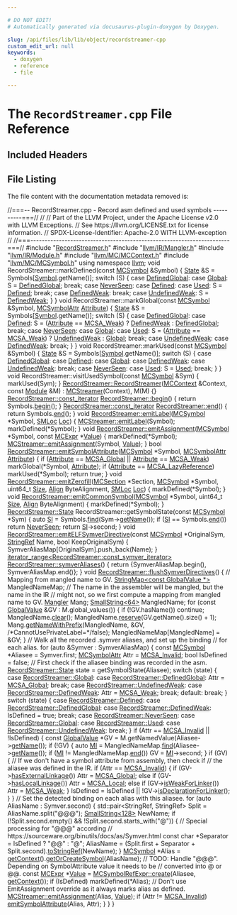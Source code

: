 ```yaml
---

# DO NOT EDIT!
# Automatically generated via docusaurus-plugin-doxygen by Doxygen.

slug: /api/files/lib/lib/object/recordstreamer-cpp
custom_edit_url: null
keywords:
  - doxygen
  - reference
  - file

---
```





# The `RecordStreamer.cpp` File Reference

<DoxygenPage pluginConfig={pluginConfig}>



## Included Headers

<IncludesList>
<IncludesListItem
  filePath="RecordStreamer.h"
  permalink="/docs/api/files/lib/lib/object/recordstreamer-h"
  isLocal="true" />
<IncludesListItem
  filePath="llvm/IR/Mangler.h"
  permalink="/docs/api/files/include/include/llvm/include/llvm/ir/mangler-h"
  isLocal="true" />
<IncludesListItem
  filePath="llvm/IR/Module.h"
  permalink="/docs/api/files/include/include/llvm/include/llvm/ir/module-h"
  isLocal="true" />
<IncludesListItem
  filePath="llvm/MC/MCContext.h"
  permalink="/docs/api/files/include/include/llvm/include/llvm/mc/mccontext-h"
  isLocal="true" />
<IncludesListItem
  filePath="llvm/MC/MCSymbol.h"
  permalink="/docs/api/files/include/include/llvm/include/llvm/mc/mcsymbol-h"
  isLocal="true" />
</IncludesList>


## File Listing

The file content with the documentation metadata removed is:

<ProgramListing>

<Link id="l00001" /><CodeLine lineNumber="1"><Highlight kind="comment">//===-- RecordStreamer.cpp - Record asm defined and used symbols ----------===//</Highlight><Highlight kind="normal"></Highlight></CodeLine>
<Link id="l00002" /><CodeLine lineNumber="2"><Highlight kind="normal"></Highlight><Highlight kind="comment">//</Highlight><Highlight kind="normal"></Highlight></CodeLine>
<Link id="l00003" /><CodeLine lineNumber="3"><Highlight kind="normal"></Highlight><Highlight kind="comment">// Part of the LLVM Project, under the Apache License v2.0 with LLVM Exceptions.</Highlight><Highlight kind="normal"></Highlight></CodeLine>
<Link id="l00004" /><CodeLine lineNumber="4"><Highlight kind="normal"></Highlight><Highlight kind="comment">// See https://llvm.org/LICENSE.txt for license information.</Highlight><Highlight kind="normal"></Highlight></CodeLine>
<Link id="l00005" /><CodeLine lineNumber="5"><Highlight kind="normal"></Highlight><Highlight kind="comment">// SPDX-License-Identifier: Apache-2.0 WITH LLVM-exception</Highlight><Highlight kind="normal"></Highlight></CodeLine>
<Link id="l00006" /><CodeLine lineNumber="6"><Highlight kind="normal"></Highlight><Highlight kind="comment">//</Highlight><Highlight kind="normal"></Highlight></CodeLine>
<Link id="l00007" /><CodeLine lineNumber="7"><Highlight kind="normal"></Highlight><Highlight kind="comment">//===----------------------------------------------------------------------===//</Highlight><Highlight kind="normal"></Highlight></CodeLine>
<Link id="l00008" /><CodeLine lineNumber="8"><Highlight kind="normal"></Highlight></CodeLine>
<Link id="l00009" /><CodeLine lineNumber="9"><Highlight kind="normal"></Highlight><Highlight kind="preprocessor">#include &quot;<a href="/docs/api/files/lib/lib/object/recordstreamer-h">RecordStreamer.h</a>&quot;</Highlight><Highlight kind="normal"></Highlight></CodeLine>
<Link id="l00010" /><CodeLine lineNumber="10"><Highlight kind="normal"></Highlight><Highlight kind="preprocessor">#include &quot;<a href="/docs/api/files/include/include/llvm/include/llvm/ir/mangler-h">llvm/IR/Mangler.h</a>&quot;</Highlight><Highlight kind="normal"></Highlight></CodeLine>
<Link id="l00011" /><CodeLine lineNumber="11"><Highlight kind="normal"></Highlight><Highlight kind="preprocessor">#include &quot;<a href="/docs/api/files/include/include/llvm/include/llvm/ir/module-h">llvm/IR/Module.h</a>&quot;</Highlight><Highlight kind="normal"></Highlight></CodeLine>
<Link id="l00012" /><CodeLine lineNumber="12"><Highlight kind="normal"></Highlight><Highlight kind="preprocessor">#include &quot;<a href="/docs/api/files/include/include/llvm/include/llvm/mc/mccontext-h">llvm/MC/MCContext.h</a>&quot;</Highlight><Highlight kind="normal"></Highlight></CodeLine>
<Link id="l00013" /><CodeLine lineNumber="13"><Highlight kind="normal"></Highlight><Highlight kind="preprocessor">#include &quot;<a href="/docs/api/files/include/include/llvm/include/llvm/mc/mcsymbol-h">llvm/MC/MCSymbol.h</a>&quot;</Highlight><Highlight kind="normal"></Highlight></CodeLine>
<Link id="l00014" /><CodeLine lineNumber="14"><Highlight kind="normal"></Highlight></CodeLine>
<Link id="l00015" /><CodeLine lineNumber="15"><Highlight kind="normal"></Highlight><Highlight kind="keyword">using namespace </Highlight><Highlight kind="normal"><a href="/docs/api/namespaces/llvm">llvm</a>;</Highlight></CodeLine>
<Link id="l00016" /><CodeLine lineNumber="16"><Highlight kind="normal"></Highlight></CodeLine>
<Link id="l00017" /><CodeLine lineNumber="17"><Highlight kind="normal"></Highlight><Highlight kind="keywordtype">void</Highlight><Highlight kind="normal"> RecordStreamer::markDefined(</Highlight><Highlight kind="keyword">const</Highlight><Highlight kind="normal"> <a href="/docs/api/classes/llvm/mcsymbol">MCSymbol</a> &amp;Symbol) &#123;</Highlight></CodeLine>
<Link id="l00018" /><CodeLine lineNumber="18"><Highlight kind="normal">  <a href="/docs/api/classes/llvm/recordstreamer/#a30345c5991aa113e45ca828442920d79">State</a> &amp;S = Symbols&#91;<a href="/docs/api/namespaces/llvm/armbuildattrs/#aea10ca6bf098a425d51ac7fe65d30ed6aa10cda45fcbf7c8c9804e4e4d2e1bcdf">Symbol</a>.getName()&#93;;</Highlight></CodeLine>
<Link id="l00019" /><CodeLine lineNumber="19"><Highlight kind="normal">  </Highlight><Highlight kind="keywordflow">switch</Highlight><Highlight kind="normal"> (S) &#123;</Highlight></CodeLine>
<Link id="l00020" /><CodeLine lineNumber="20"><Highlight kind="normal">  </Highlight><Highlight kind="keywordflow">case</Highlight><Highlight kind="normal"> <a href="/docs/api/classes/llvm/recordstreamer/#a30345c5991aa113e45ca828442920d79a8f29852e43dc39446fcdaaadb63a360f">DefinedGlobal</a>:</Highlight></CodeLine>
<Link id="l00021" /><CodeLine lineNumber="21"><Highlight kind="normal">  </Highlight><Highlight kind="keywordflow">case</Highlight><Highlight kind="normal"> <a href="/docs/api/classes/llvm/recordstreamer/#a30345c5991aa113e45ca828442920d79a74d0c5a35544d5d655b9e8c1428e332c">Global</a>:</Highlight></CodeLine>
<Link id="l00022" /><CodeLine lineNumber="22"><Highlight kind="normal">    S = <a href="/docs/api/classes/llvm/recordstreamer/#a30345c5991aa113e45ca828442920d79a8f29852e43dc39446fcdaaadb63a360f">DefinedGlobal</a>;</Highlight></CodeLine>
<Link id="l00023" /><CodeLine lineNumber="23"><Highlight kind="normal">    </Highlight><Highlight kind="keywordflow">break</Highlight><Highlight kind="normal">;</Highlight></CodeLine>
<Link id="l00024" /><CodeLine lineNumber="24"><Highlight kind="normal">  </Highlight><Highlight kind="keywordflow">case</Highlight><Highlight kind="normal"> <a href="/docs/api/classes/llvm/recordstreamer/#a30345c5991aa113e45ca828442920d79ac5f137d9e66ccfef984def002584e42b">NeverSeen</a>:</Highlight></CodeLine>
<Link id="l00025" /><CodeLine lineNumber="25"><Highlight kind="normal">  </Highlight><Highlight kind="keywordflow">case</Highlight><Highlight kind="normal"> <a href="/docs/api/classes/llvm/recordstreamer/#a30345c5991aa113e45ca828442920d79ae7df0ff533351ab7bad9352151008333">Defined</a>:</Highlight></CodeLine>
<Link id="l00026" /><CodeLine lineNumber="26"><Highlight kind="normal">  </Highlight><Highlight kind="keywordflow">case</Highlight><Highlight kind="normal"> <a href="/docs/api/classes/llvm/recordstreamer/#a30345c5991aa113e45ca828442920d79a6a6ff7ed42d4c487edcfaaac5b29632c">Used</a>:</Highlight></CodeLine>
<Link id="l00027" /><CodeLine lineNumber="27"><Highlight kind="normal">    S = <a href="/docs/api/classes/llvm/recordstreamer/#a30345c5991aa113e45ca828442920d79ae7df0ff533351ab7bad9352151008333">Defined</a>;</Highlight></CodeLine>
<Link id="l00028" /><CodeLine lineNumber="28"><Highlight kind="normal">    </Highlight><Highlight kind="keywordflow">break</Highlight><Highlight kind="normal">;</Highlight></CodeLine>
<Link id="l00029" /><CodeLine lineNumber="29"><Highlight kind="normal">  </Highlight><Highlight kind="keywordflow">case</Highlight><Highlight kind="normal"> <a href="/docs/api/classes/llvm/recordstreamer/#a30345c5991aa113e45ca828442920d79a65304bb6c2bf1507b761c39b494b8b64">DefinedWeak</a>:</Highlight></CodeLine>
<Link id="l00030" /><CodeLine lineNumber="30"><Highlight kind="normal">    </Highlight><Highlight kind="keywordflow">break</Highlight><Highlight kind="normal">;</Highlight></CodeLine>
<Link id="l00031" /><CodeLine lineNumber="31"><Highlight kind="normal">  </Highlight><Highlight kind="keywordflow">case</Highlight><Highlight kind="normal"> <a href="/docs/api/classes/llvm/recordstreamer/#a30345c5991aa113e45ca828442920d79a7bade7b61e6d1bf22b1355cdb603d78a">UndefinedWeak</a>:</Highlight></CodeLine>
<Link id="l00032" /><CodeLine lineNumber="32"><Highlight kind="normal">    S = <a href="/docs/api/classes/llvm/recordstreamer/#a30345c5991aa113e45ca828442920d79a65304bb6c2bf1507b761c39b494b8b64">DefinedWeak</a>;</Highlight></CodeLine>
<Link id="l00033" /><CodeLine lineNumber="33"><Highlight kind="normal">  &#125;</Highlight></CodeLine>
<Link id="l00034" /><CodeLine lineNumber="34"><Highlight kind="normal">&#125;</Highlight></CodeLine>
<Link id="l00035" /><CodeLine lineNumber="35"><Highlight kind="normal"></Highlight></CodeLine>
<Link id="l00036" /><CodeLine lineNumber="36"><Highlight kind="normal"></Highlight><Highlight kind="keywordtype">void</Highlight><Highlight kind="normal"> RecordStreamer::markGlobal(</Highlight><Highlight kind="keyword">const</Highlight><Highlight kind="normal"> <a href="/docs/api/classes/llvm/mcsymbol">MCSymbol</a> &amp;Symbol,</Highlight></CodeLine>
<Link id="l00037" /><CodeLine lineNumber="37"><Highlight kind="normal">                                <a href="/docs/api/namespaces/llvm/#af74c787f7a33e251485729416d260243">MCSymbolAttr</a> <a href="/docs/api/classes/llvm/attribute">Attribute</a>) &#123;</Highlight></CodeLine>
<Link id="l00038" /><CodeLine lineNumber="38"><Highlight kind="normal">  <a href="/docs/api/classes/llvm/recordstreamer/#a30345c5991aa113e45ca828442920d79">State</a> &amp;S = Symbols&#91;<a href="/docs/api/namespaces/llvm/armbuildattrs/#aea10ca6bf098a425d51ac7fe65d30ed6aa10cda45fcbf7c8c9804e4e4d2e1bcdf">Symbol</a>.getName()&#93;;</Highlight></CodeLine>
<Link id="l00039" /><CodeLine lineNumber="39"><Highlight kind="normal">  </Highlight><Highlight kind="keywordflow">switch</Highlight><Highlight kind="normal"> (S) &#123;</Highlight></CodeLine>
<Link id="l00040" /><CodeLine lineNumber="40"><Highlight kind="normal">  </Highlight><Highlight kind="keywordflow">case</Highlight><Highlight kind="normal"> <a href="/docs/api/classes/llvm/recordstreamer/#a30345c5991aa113e45ca828442920d79a8f29852e43dc39446fcdaaadb63a360f">DefinedGlobal</a>:</Highlight></CodeLine>
<Link id="l00041" /><CodeLine lineNumber="41"><Highlight kind="normal">  </Highlight><Highlight kind="keywordflow">case</Highlight><Highlight kind="normal"> <a href="/docs/api/classes/llvm/recordstreamer/#a30345c5991aa113e45ca828442920d79ae7df0ff533351ab7bad9352151008333">Defined</a>:</Highlight></CodeLine>
<Link id="l00042" /><CodeLine lineNumber="42"><Highlight kind="normal">    S = (<a href="/docs/api/namespaces/llvm/#ac226f3d2b9ca090171a8e0a8cb92c343af2bbdf9f72c085adc4d0404e370f0f4c">Attribute</a> == <a href="/docs/api/namespaces/llvm/#af74c787f7a33e251485729416d260243a83df6138e7dba38c0c80380486544ea0">MCSA&#95;Weak</a>) ? <a href="/docs/api/classes/llvm/recordstreamer/#a30345c5991aa113e45ca828442920d79a65304bb6c2bf1507b761c39b494b8b64">DefinedWeak</a> : <a href="/docs/api/classes/llvm/recordstreamer/#a30345c5991aa113e45ca828442920d79a8f29852e43dc39446fcdaaadb63a360f">DefinedGlobal</a>;</Highlight></CodeLine>
<Link id="l00043" /><CodeLine lineNumber="43"><Highlight kind="normal">    </Highlight><Highlight kind="keywordflow">break</Highlight><Highlight kind="normal">;</Highlight></CodeLine>
<Link id="l00044" /><CodeLine lineNumber="44"><Highlight kind="normal"></Highlight></CodeLine>
<Link id="l00045" /><CodeLine lineNumber="45"><Highlight kind="normal">  </Highlight><Highlight kind="keywordflow">case</Highlight><Highlight kind="normal"> <a href="/docs/api/classes/llvm/recordstreamer/#a30345c5991aa113e45ca828442920d79ac5f137d9e66ccfef984def002584e42b">NeverSeen</a>:</Highlight></CodeLine>
<Link id="l00046" /><CodeLine lineNumber="46"><Highlight kind="normal">  </Highlight><Highlight kind="keywordflow">case</Highlight><Highlight kind="normal"> <a href="/docs/api/classes/llvm/recordstreamer/#a30345c5991aa113e45ca828442920d79a74d0c5a35544d5d655b9e8c1428e332c">Global</a>:</Highlight></CodeLine>
<Link id="l00047" /><CodeLine lineNumber="47"><Highlight kind="normal">  </Highlight><Highlight kind="keywordflow">case</Highlight><Highlight kind="normal"> <a href="/docs/api/classes/llvm/recordstreamer/#a30345c5991aa113e45ca828442920d79a6a6ff7ed42d4c487edcfaaac5b29632c">Used</a>:</Highlight></CodeLine>
<Link id="l00048" /><CodeLine lineNumber="48"><Highlight kind="normal">    S = (<a href="/docs/api/namespaces/llvm/#ac226f3d2b9ca090171a8e0a8cb92c343af2bbdf9f72c085adc4d0404e370f0f4c">Attribute</a> == <a href="/docs/api/namespaces/llvm/#af74c787f7a33e251485729416d260243a83df6138e7dba38c0c80380486544ea0">MCSA&#95;Weak</a>) ? <a href="/docs/api/classes/llvm/recordstreamer/#a30345c5991aa113e45ca828442920d79a7bade7b61e6d1bf22b1355cdb603d78a">UndefinedWeak</a> : <a href="/docs/api/classes/llvm/recordstreamer/#a30345c5991aa113e45ca828442920d79a74d0c5a35544d5d655b9e8c1428e332c">Global</a>;</Highlight></CodeLine>
<Link id="l00049" /><CodeLine lineNumber="49"><Highlight kind="normal">    </Highlight><Highlight kind="keywordflow">break</Highlight><Highlight kind="normal">;</Highlight></CodeLine>
<Link id="l00050" /><CodeLine lineNumber="50"><Highlight kind="normal">  </Highlight><Highlight kind="keywordflow">case</Highlight><Highlight kind="normal"> <a href="/docs/api/classes/llvm/recordstreamer/#a30345c5991aa113e45ca828442920d79a7bade7b61e6d1bf22b1355cdb603d78a">UndefinedWeak</a>:</Highlight></CodeLine>
<Link id="l00051" /><CodeLine lineNumber="51"><Highlight kind="normal">  </Highlight><Highlight kind="keywordflow">case</Highlight><Highlight kind="normal"> <a href="/docs/api/classes/llvm/recordstreamer/#a30345c5991aa113e45ca828442920d79a65304bb6c2bf1507b761c39b494b8b64">DefinedWeak</a>:</Highlight></CodeLine>
<Link id="l00052" /><CodeLine lineNumber="52"><Highlight kind="normal">    </Highlight><Highlight kind="keywordflow">break</Highlight><Highlight kind="normal">;</Highlight></CodeLine>
<Link id="l00053" /><CodeLine lineNumber="53"><Highlight kind="normal">  &#125;</Highlight></CodeLine>
<Link id="l00054" /><CodeLine lineNumber="54"><Highlight kind="normal">&#125;</Highlight></CodeLine>
<Link id="l00055" /><CodeLine lineNumber="55"><Highlight kind="normal"></Highlight></CodeLine>
<Link id="l00056" /><CodeLine lineNumber="56"><Highlight kind="normal"></Highlight><Highlight kind="keywordtype">void</Highlight><Highlight kind="normal"> RecordStreamer::markUsed(</Highlight><Highlight kind="keyword">const</Highlight><Highlight kind="normal"> <a href="/docs/api/classes/llvm/mcsymbol">MCSymbol</a> &amp;Symbol) &#123;</Highlight></CodeLine>
<Link id="l00057" /><CodeLine lineNumber="57"><Highlight kind="normal">  <a href="/docs/api/classes/llvm/recordstreamer/#a30345c5991aa113e45ca828442920d79">State</a> &amp;S = Symbols&#91;<a href="/docs/api/namespaces/llvm/armbuildattrs/#aea10ca6bf098a425d51ac7fe65d30ed6aa10cda45fcbf7c8c9804e4e4d2e1bcdf">Symbol</a>.getName()&#93;;</Highlight></CodeLine>
<Link id="l00058" /><CodeLine lineNumber="58"><Highlight kind="normal">  </Highlight><Highlight kind="keywordflow">switch</Highlight><Highlight kind="normal"> (S) &#123;</Highlight></CodeLine>
<Link id="l00059" /><CodeLine lineNumber="59"><Highlight kind="normal">  </Highlight><Highlight kind="keywordflow">case</Highlight><Highlight kind="normal"> <a href="/docs/api/classes/llvm/recordstreamer/#a30345c5991aa113e45ca828442920d79a8f29852e43dc39446fcdaaadb63a360f">DefinedGlobal</a>:</Highlight></CodeLine>
<Link id="l00060" /><CodeLine lineNumber="60"><Highlight kind="normal">  </Highlight><Highlight kind="keywordflow">case</Highlight><Highlight kind="normal"> <a href="/docs/api/classes/llvm/recordstreamer/#a30345c5991aa113e45ca828442920d79ae7df0ff533351ab7bad9352151008333">Defined</a>:</Highlight></CodeLine>
<Link id="l00061" /><CodeLine lineNumber="61"><Highlight kind="normal">  </Highlight><Highlight kind="keywordflow">case</Highlight><Highlight kind="normal"> <a href="/docs/api/classes/llvm/recordstreamer/#a30345c5991aa113e45ca828442920d79a74d0c5a35544d5d655b9e8c1428e332c">Global</a>:</Highlight></CodeLine>
<Link id="l00062" /><CodeLine lineNumber="62"><Highlight kind="normal">  </Highlight><Highlight kind="keywordflow">case</Highlight><Highlight kind="normal"> <a href="/docs/api/classes/llvm/recordstreamer/#a30345c5991aa113e45ca828442920d79a65304bb6c2bf1507b761c39b494b8b64">DefinedWeak</a>:</Highlight></CodeLine>
<Link id="l00063" /><CodeLine lineNumber="63"><Highlight kind="normal">  </Highlight><Highlight kind="keywordflow">case</Highlight><Highlight kind="normal"> <a href="/docs/api/classes/llvm/recordstreamer/#a30345c5991aa113e45ca828442920d79a7bade7b61e6d1bf22b1355cdb603d78a">UndefinedWeak</a>:</Highlight></CodeLine>
<Link id="l00064" /><CodeLine lineNumber="64"><Highlight kind="normal">    </Highlight><Highlight kind="keywordflow">break</Highlight><Highlight kind="normal">;</Highlight></CodeLine>
<Link id="l00065" /><CodeLine lineNumber="65"><Highlight kind="normal"></Highlight></CodeLine>
<Link id="l00066" /><CodeLine lineNumber="66"><Highlight kind="normal">  </Highlight><Highlight kind="keywordflow">case</Highlight><Highlight kind="normal"> <a href="/docs/api/classes/llvm/recordstreamer/#a30345c5991aa113e45ca828442920d79ac5f137d9e66ccfef984def002584e42b">NeverSeen</a>:</Highlight></CodeLine>
<Link id="l00067" /><CodeLine lineNumber="67"><Highlight kind="normal">  </Highlight><Highlight kind="keywordflow">case</Highlight><Highlight kind="normal"> <a href="/docs/api/classes/llvm/recordstreamer/#a30345c5991aa113e45ca828442920d79a6a6ff7ed42d4c487edcfaaac5b29632c">Used</a>:</Highlight></CodeLine>
<Link id="l00068" /><CodeLine lineNumber="68"><Highlight kind="normal">    S = <a href="/docs/api/classes/llvm/recordstreamer/#a30345c5991aa113e45ca828442920d79a6a6ff7ed42d4c487edcfaaac5b29632c">Used</a>;</Highlight></CodeLine>
<Link id="l00069" /><CodeLine lineNumber="69"><Highlight kind="normal">    </Highlight><Highlight kind="keywordflow">break</Highlight><Highlight kind="normal">;</Highlight></CodeLine>
<Link id="l00070" /><CodeLine lineNumber="70"><Highlight kind="normal">  &#125;</Highlight></CodeLine>
<Link id="l00071" /><CodeLine lineNumber="71"><Highlight kind="normal">&#125;</Highlight></CodeLine>
<Link id="l00072" /><CodeLine lineNumber="72"><Highlight kind="normal"></Highlight></CodeLine>
<Link id="l00073" /><CodeLine lineNumber="73"><Highlight kind="normal"></Highlight><Highlight kind="keywordtype">void</Highlight><Highlight kind="normal"> RecordStreamer::visitUsedSymbol(</Highlight><Highlight kind="keyword">const</Highlight><Highlight kind="normal"> <a href="/docs/api/classes/llvm/mcsymbol">MCSymbol</a> &amp;Sym) &#123; markUsed(Sym); &#125;</Highlight></CodeLine>
<Link id="l00074" /><CodeLine lineNumber="74"><Highlight kind="normal"></Highlight></CodeLine>
<Link id="l00075" /><CodeLine lineNumber="75" lineLink="/docs/api/classes/llvm/recordstreamer/#aa55a7fd09c9524646b504c4623f98bc7"><Highlight kind="normal"><a href="/docs/api/classes/llvm/recordstreamer/#aa55a7fd09c9524646b504c4623f98bc7">RecordStreamer::RecordStreamer</a>(<a href="/docs/api/classes/llvm/mccontext">MCContext</a> &amp;Context, </Highlight><Highlight kind="keyword">const</Highlight><Highlight kind="normal"> <a href="/docs/api/classes/llvm/module">Module</a> &amp;M)</Highlight></CodeLine>
<Link id="l00076" /><CodeLine lineNumber="76"><Highlight kind="normal">    : <a href="/docs/api/classes/llvm/mcstreamer/#a91d427d805fbdbcddd4d6381bee35ba6">MCStreamer</a>(Context), M(M) &#123;&#125;</Highlight></CodeLine>
<Link id="l00077" /><CodeLine lineNumber="77"><Highlight kind="normal"></Highlight></CodeLine>
<Link id="l00078" /><CodeLine lineNumber="78" lineLink="/docs/api/classes/llvm/recordstreamer/#afd03c4734cd0e7de64e4b808b6391f7e"><Highlight kind="normal"><a href="/docs/api/classes/llvm/recordstreamer/#a7d2537823cbfc9d81dd786c493fcbcc0">RecordStreamer::const&#95;iterator</a> <a href="/docs/api/classes/llvm/recordstreamer/#afd03c4734cd0e7de64e4b808b6391f7e">RecordStreamer::begin</a>() &#123;</Highlight></CodeLine>
<Link id="l00079" /><CodeLine lineNumber="79"><Highlight kind="normal">  </Highlight><Highlight kind="keywordflow">return</Highlight><Highlight kind="normal"> Symbols.<a href="/docs/api/classes/llvm/smallvectortemplatecommon/#a8a045d250952c0867382a9840ee18fdf">begin</a>();</Highlight></CodeLine>
<Link id="l00080" /><CodeLine lineNumber="80"><Highlight kind="normal">&#125;</Highlight></CodeLine>
<Link id="l00081" /><CodeLine lineNumber="81"><Highlight kind="normal"></Highlight></CodeLine>
<Link id="l00082" /><CodeLine lineNumber="82" lineLink="/docs/api/classes/llvm/recordstreamer/#a7fa65a4aa10fe30c34ed69cf5051448c"><Highlight kind="normal"><a href="/docs/api/classes/llvm/recordstreamer/#a7d2537823cbfc9d81dd786c493fcbcc0">RecordStreamer::const&#95;iterator</a> <a href="/docs/api/classes/llvm/recordstreamer/#a7fa65a4aa10fe30c34ed69cf5051448c">RecordStreamer::end</a>() &#123; </Highlight><Highlight kind="keywordflow">return</Highlight><Highlight kind="normal"> Symbols.<a href="/docs/api/classes/llvm/smallvectortemplatecommon/#a075e34e98605d0e7c289763a104869ac">end</a>(); &#125;</Highlight></CodeLine>
<Link id="l00083" /><CodeLine lineNumber="83"><Highlight kind="normal"></Highlight></CodeLine>
<Link id="l00084" /><CodeLine lineNumber="84" lineLink="/docs/api/classes/llvm/recordstreamer/#aa780f89c07fb6ecf894165fba1eddd5f"><Highlight kind="normal"></Highlight><Highlight kind="keywordtype">void</Highlight><Highlight kind="normal"> <a href="/docs/api/classes/llvm/recordstreamer/#aa780f89c07fb6ecf894165fba1eddd5f">RecordStreamer::emitLabel</a>(<a href="/docs/api/classes/llvm/mcsymbol">MCSymbol</a> &#42;Symbol, <a href="/docs/api/classes/llvm/smloc">SMLoc</a> <a href="/docs/api/namespaces/llvm/loc">Loc</a>) &#123;</Highlight></CodeLine>
<Link id="l00085" /><CodeLine lineNumber="85"><Highlight kind="normal">  <a href="/docs/api/classes/llvm/mcstreamer/#a822ae1a4f19b7b00a297a100749f9b8a">MCStreamer::emitLabel</a>(Symbol);</Highlight></CodeLine>
<Link id="l00086" /><CodeLine lineNumber="86"><Highlight kind="normal">  markDefined(&#42;Symbol);</Highlight></CodeLine>
<Link id="l00087" /><CodeLine lineNumber="87"><Highlight kind="normal">&#125;</Highlight></CodeLine>
<Link id="l00088" /><CodeLine lineNumber="88"><Highlight kind="normal"></Highlight></CodeLine>
<Link id="l00089" /><CodeLine lineNumber="89" lineLink="/docs/api/classes/llvm/recordstreamer/#a306a23214c9482f62523348c733c6f1c"><Highlight kind="normal"></Highlight><Highlight kind="keywordtype">void</Highlight><Highlight kind="normal"> <a href="/docs/api/classes/llvm/recordstreamer/#a306a23214c9482f62523348c733c6f1c">RecordStreamer::emitAssignment</a>(<a href="/docs/api/classes/llvm/mcsymbol">MCSymbol</a> &#42;Symbol, </Highlight><Highlight kind="keyword">const</Highlight><Highlight kind="normal"> <a href="/docs/api/classes/llvm/mcexpr">MCExpr</a> &#42;<a href="/docs/api/classes/llvm/value">Value</a>) &#123;</Highlight></CodeLine>
<Link id="l00090" /><CodeLine lineNumber="90"><Highlight kind="normal">  markDefined(&#42;Symbol);</Highlight></CodeLine>
<Link id="l00091" /><CodeLine lineNumber="91"><Highlight kind="normal">  <a href="/docs/api/classes/llvm/mcstreamer/#a04736ef5753e5ecda3c29ce902094e68">MCStreamer::emitAssignment</a>(Symbol, <a href="/docs/api/classes/llvm/value">Value</a>);</Highlight></CodeLine>
<Link id="l00092" /><CodeLine lineNumber="92"><Highlight kind="normal">&#125;</Highlight></CodeLine>
<Link id="l00093" /><CodeLine lineNumber="93"><Highlight kind="normal"></Highlight></CodeLine>
<Link id="l00094" /><CodeLine lineNumber="94" lineLink="/docs/api/classes/llvm/recordstreamer/#a21af0361382d6dfb4321ab8f500e7645"><Highlight kind="normal"></Highlight><Highlight kind="keywordtype">bool</Highlight><Highlight kind="normal"> <a href="/docs/api/classes/llvm/recordstreamer/#a21af0361382d6dfb4321ab8f500e7645">RecordStreamer::emitSymbolAttribute</a>(<a href="/docs/api/classes/llvm/mcsymbol">MCSymbol</a> &#42;Symbol,</Highlight></CodeLine>
<Link id="l00095" /><CodeLine lineNumber="95"><Highlight kind="normal">                                         <a href="/docs/api/namespaces/llvm/#af74c787f7a33e251485729416d260243">MCSymbolAttr</a> <a href="/docs/api/classes/llvm/attribute">Attribute</a>) &#123;</Highlight></CodeLine>
<Link id="l00096" /><CodeLine lineNumber="96"><Highlight kind="normal">  </Highlight><Highlight kind="keywordflow">if</Highlight><Highlight kind="normal"> (<a href="/docs/api/classes/llvm/attribute">Attribute</a> == <a href="/docs/api/namespaces/llvm/#af74c787f7a33e251485729416d260243aa1e94c23156e37812e4d6e078af1d728">MCSA&#95;Global</a> || <a href="/docs/api/classes/llvm/attribute">Attribute</a> == <a href="/docs/api/namespaces/llvm/#af74c787f7a33e251485729416d260243a83df6138e7dba38c0c80380486544ea0">MCSA&#95;Weak</a>)</Highlight></CodeLine>
<Link id="l00097" /><CodeLine lineNumber="97"><Highlight kind="normal">    markGlobal(&#42;Symbol, <a href="/docs/api/classes/llvm/attribute">Attribute</a>);</Highlight></CodeLine>
<Link id="l00098" /><CodeLine lineNumber="98"><Highlight kind="normal">  </Highlight><Highlight kind="keywordflow">if</Highlight><Highlight kind="normal"> (<a href="/docs/api/classes/llvm/attribute">Attribute</a> == <a href="/docs/api/namespaces/llvm/#af74c787f7a33e251485729416d260243a6f8590ba0f71b1b8b0e937695e303208">MCSA&#95;LazyReference</a>)</Highlight></CodeLine>
<Link id="l00099" /><CodeLine lineNumber="99"><Highlight kind="normal">    markUsed(&#42;Symbol);</Highlight></CodeLine>
<Link id="l00100" /><CodeLine lineNumber="100"><Highlight kind="normal">  </Highlight><Highlight kind="keywordflow">return</Highlight><Highlight kind="normal"> </Highlight><Highlight kind="keyword">true</Highlight><Highlight kind="normal">;</Highlight></CodeLine>
<Link id="l00101" /><CodeLine lineNumber="101"><Highlight kind="normal">&#125;</Highlight></CodeLine>
<Link id="l00102" /><CodeLine lineNumber="102"><Highlight kind="normal"></Highlight></CodeLine>
<Link id="l00103" /><CodeLine lineNumber="103" lineLink="/docs/api/classes/llvm/recordstreamer/#a0e8d737beabc541adfb2c643314155ef"><Highlight kind="normal"></Highlight><Highlight kind="keywordtype">void</Highlight><Highlight kind="normal"> <a href="/docs/api/classes/llvm/recordstreamer/#a0e8d737beabc541adfb2c643314155ef">RecordStreamer::emitZerofill</a>(<a href="/docs/api/classes/llvm/mcsection">MCSection</a> &#42;Section, <a href="/docs/api/classes/llvm/mcsymbol">MCSymbol</a> &#42;Symbol,</Highlight></CodeLine>
<Link id="l00104" /><CodeLine lineNumber="104"><Highlight kind="normal">                                  uint64&#95;t <a href="/docs/api/files/lib/lib/analysis/inlineorder-cpp/#a7ee6f0cb51c3b9056199e9a0001fe8c3a6f6cb72d544962fa333e2e34ce64f719">Size</a>, <a href="/docs/api/structs/llvm/align">Align</a> ByteAlignment,</Highlight></CodeLine>
<Link id="l00105" /><CodeLine lineNumber="105"><Highlight kind="normal">                                  <a href="/docs/api/classes/llvm/smloc">SMLoc</a> <a href="/docs/api/namespaces/llvm/loc">Loc</a>) &#123;</Highlight></CodeLine>
<Link id="l00106" /><CodeLine lineNumber="106"><Highlight kind="normal">  markDefined(&#42;Symbol);</Highlight></CodeLine>
<Link id="l00107" /><CodeLine lineNumber="107"><Highlight kind="normal">&#125;</Highlight></CodeLine>
<Link id="l00108" /><CodeLine lineNumber="108"><Highlight kind="normal"></Highlight></CodeLine>
<Link id="l00109" /><CodeLine lineNumber="109" lineLink="/docs/api/classes/llvm/recordstreamer/#a27d37ba3829434fa4c91650d5691baa1"><Highlight kind="normal"></Highlight><Highlight kind="keywordtype">void</Highlight><Highlight kind="normal"> <a href="/docs/api/classes/llvm/recordstreamer/#a27d37ba3829434fa4c91650d5691baa1">RecordStreamer::emitCommonSymbol</a>(<a href="/docs/api/classes/llvm/mcsymbol">MCSymbol</a> &#42;Symbol, uint64&#95;t <a href="/docs/api/files/lib/lib/analysis/inlineorder-cpp/#a7ee6f0cb51c3b9056199e9a0001fe8c3a6f6cb72d544962fa333e2e34ce64f719">Size</a>,</Highlight></CodeLine>
<Link id="l00110" /><CodeLine lineNumber="110"><Highlight kind="normal">                                      <a href="/docs/api/structs/llvm/align">Align</a> ByteAlignment) &#123;</Highlight></CodeLine>
<Link id="l00111" /><CodeLine lineNumber="111"><Highlight kind="normal">  markDefined(&#42;Symbol);</Highlight></CodeLine>
<Link id="l00112" /><CodeLine lineNumber="112"><Highlight kind="normal">&#125;</Highlight></CodeLine>
<Link id="l00113" /><CodeLine lineNumber="113"><Highlight kind="normal"></Highlight></CodeLine>
<Link id="l00114" /><CodeLine lineNumber="114"><Highlight kind="normal"><a href="/docs/api/classes/llvm/recordstreamer/#a30345c5991aa113e45ca828442920d79">RecordStreamer::State</a> RecordStreamer::getSymbolState(</Highlight><Highlight kind="keyword">const</Highlight><Highlight kind="normal"> <a href="/docs/api/classes/llvm/mcsymbol">MCSymbol</a> &#42;Sym) &#123;</Highlight></CodeLine>
<Link id="l00115" /><CodeLine lineNumber="115"><Highlight kind="normal">  </Highlight><Highlight kind="keyword">auto</Highlight><Highlight kind="normal"> <a href="/docs/api/namespaces/llvm/si">SI</a> = Symbols.<a href="/docs/api/classes/llvm/stringmap/#a49e68e4c86fe0b96c633adea0c366d74">find</a>(Sym-&gt;<a href="/docs/api/classes/llvm/mcsymbol/#a57c7b2b9784361914262eeb0a6f0b18d">getName</a>());</Highlight></CodeLine>
<Link id="l00116" /><CodeLine lineNumber="116"><Highlight kind="normal">  </Highlight><Highlight kind="keywordflow">if</Highlight><Highlight kind="normal"> (<a href="/docs/api/namespaces/llvm/si">SI</a> == Symbols.<a href="/docs/api/classes/llvm/stringmap/#a16e5eaf2df56249e87019be23ee07695">end</a>())</Highlight></CodeLine>
<Link id="l00117" /><CodeLine lineNumber="117"><Highlight kind="normal">    </Highlight><Highlight kind="keywordflow">return</Highlight><Highlight kind="normal"> <a href="/docs/api/classes/llvm/recordstreamer/#a30345c5991aa113e45ca828442920d79ac5f137d9e66ccfef984def002584e42b">NeverSeen</a>;</Highlight></CodeLine>
<Link id="l00118" /><CodeLine lineNumber="118"><Highlight kind="normal">  </Highlight><Highlight kind="keywordflow">return</Highlight><Highlight kind="normal"> <a href="/docs/api/namespaces/llvm/si">SI</a>-&gt;second;</Highlight></CodeLine>
<Link id="l00119" /><CodeLine lineNumber="119"><Highlight kind="normal">&#125;</Highlight></CodeLine>
<Link id="l00120" /><CodeLine lineNumber="120"><Highlight kind="normal"></Highlight></CodeLine>
<Link id="l00121" /><CodeLine lineNumber="121" lineLink="/docs/api/classes/llvm/recordstreamer/#a2bc4be823acc20c56bd37ac0db017850"><Highlight kind="normal"></Highlight><Highlight kind="keywordtype">void</Highlight><Highlight kind="normal"> <a href="/docs/api/classes/llvm/recordstreamer/#a2bc4be823acc20c56bd37ac0db017850">RecordStreamer::emitELFSymverDirective</a>(</Highlight><Highlight kind="keyword">const</Highlight><Highlight kind="normal"> <a href="/docs/api/classes/llvm/mcsymbol">MCSymbol</a> &#42;OriginalSym,</Highlight></CodeLine>
<Link id="l00122" /><CodeLine lineNumber="122"><Highlight kind="normal">                                            <a href="/docs/api/classes/llvm/stringref">StringRef</a> Name,</Highlight></CodeLine>
<Link id="l00123" /><CodeLine lineNumber="123"><Highlight kind="normal">                                            </Highlight><Highlight kind="keywordtype">bool</Highlight><Highlight kind="normal"> KeepOriginalSym) &#123;</Highlight></CodeLine>
<Link id="l00124" /><CodeLine lineNumber="124"><Highlight kind="normal">  SymverAliasMap&#91;OriginalSym&#93;.push&#95;back(Name);</Highlight></CodeLine>
<Link id="l00125" /><CodeLine lineNumber="125"><Highlight kind="normal">&#125;</Highlight></CodeLine>
<Link id="l00126" /><CodeLine lineNumber="126"><Highlight kind="normal"></Highlight></CodeLine>
<Link id="l00127" /><CodeLine lineNumber="127"><Highlight kind="normal"><a href="/docs/api/classes/llvm/iterator-range">iterator&#95;range&lt;RecordStreamer::const&#95;symver&#95;iterator&gt;</a></Highlight></CodeLine>
<Link id="l00128" /><CodeLine lineNumber="128" lineLink="/docs/api/classes/llvm/recordstreamer/#a3945e54a1e7a69399bd13a229e58cb5b"><Highlight kind="normal"><a href="/docs/api/classes/llvm/recordstreamer/#a3945e54a1e7a69399bd13a229e58cb5b">RecordStreamer::symverAliases</a>() &#123;</Highlight></CodeLine>
<Link id="l00129" /><CodeLine lineNumber="129"><Highlight kind="normal">  </Highlight><Highlight kind="keywordflow">return</Highlight><Highlight kind="normal"> &#123;SymverAliasMap.begin(), SymverAliasMap.end()&#125;;</Highlight></CodeLine>
<Link id="l00130" /><CodeLine lineNumber="130"><Highlight kind="normal">&#125;</Highlight></CodeLine>
<Link id="l00131" /><CodeLine lineNumber="131"><Highlight kind="normal"></Highlight></CodeLine>
<Link id="l00132" /><CodeLine lineNumber="132" lineLink="/docs/api/classes/llvm/recordstreamer/#ae36c2a9293b9a50a2870d02f93d7d202"><Highlight kind="normal"></Highlight><Highlight kind="keywordtype">void</Highlight><Highlight kind="normal"> <a href="/docs/api/classes/llvm/recordstreamer/#ae36c2a9293b9a50a2870d02f93d7d202">RecordStreamer::flushSymverDirectives</a>() &#123;</Highlight></CodeLine>
<Link id="l00133" /><CodeLine lineNumber="133"><Highlight kind="normal">  </Highlight><Highlight kind="comment">// Mapping from mangled name to GV.</Highlight><Highlight kind="normal"></Highlight></CodeLine>
<Link id="l00134" /><CodeLine lineNumber="134"><Highlight kind="normal">  <a href="/docs/api/classes/llvm/stringmap">StringMap&lt;const GlobalValue &#42;&gt;</a> MangledNameMap;</Highlight></CodeLine>
<Link id="l00135" /><CodeLine lineNumber="135"><Highlight kind="normal">  </Highlight><Highlight kind="comment">// The name in the assembler will be mangled, but the name in the IR</Highlight><Highlight kind="normal"></Highlight></CodeLine>
<Link id="l00136" /><CodeLine lineNumber="136"><Highlight kind="normal">  </Highlight><Highlight kind="comment">// might not, so we first compute a mapping from mangled name to GV.</Highlight><Highlight kind="normal"></Highlight></CodeLine>
<Link id="l00137" /><CodeLine lineNumber="137"><Highlight kind="normal">  <a href="/docs/api/classes/llvm/mangler">Mangler</a> Mang;</Highlight></CodeLine>
<Link id="l00138" /><CodeLine lineNumber="138"><Highlight kind="normal">  <a href="/docs/api/classes/llvm/smallstring">SmallString&lt;64&gt;</a> MangledName;</Highlight></CodeLine>
<Link id="l00139" /><CodeLine lineNumber="139"><Highlight kind="normal">  </Highlight><Highlight kind="keywordflow">for</Highlight><Highlight kind="normal"> (</Highlight><Highlight kind="keyword">const</Highlight><Highlight kind="normal"> <a href="/docs/api/classes/llvm/globalvalue">GlobalValue</a> &amp;GV : M.global&#95;values()) &#123;</Highlight></CodeLine>
<Link id="l00140" /><CodeLine lineNumber="140"><Highlight kind="normal">    </Highlight><Highlight kind="keywordflow">if</Highlight><Highlight kind="normal"> (!GV.hasName())</Highlight></CodeLine>
<Link id="l00141" /><CodeLine lineNumber="141"><Highlight kind="normal">      </Highlight><Highlight kind="keywordflow">continue</Highlight><Highlight kind="normal">;</Highlight></CodeLine>
<Link id="l00142" /><CodeLine lineNumber="142"><Highlight kind="normal">    MangledName.<a href="/docs/api/classes/llvm/smallvectorimpl/#aac0ea55010b7b1a301e65a0baea057aa">clear</a>();</Highlight></CodeLine>
<Link id="l00143" /><CodeLine lineNumber="143"><Highlight kind="normal">    MangledName.<a href="/docs/api/classes/llvm/smallvectorimpl/#a499ea32ca1b8d16cedfe01d1e5b08f29">reserve</a>(GV.getName().size() + 1);</Highlight></CodeLine>
<Link id="l00144" /><CodeLine lineNumber="144"><Highlight kind="normal">    Mang.<a href="/docs/api/classes/llvm/mangler/#aa1c9296fd511eb96bb487befbf5e7cea">getNameWithPrefix</a>(MangledName, &amp;GV, </Highlight><Highlight kind="comment">/&#42;CannotUsePrivateLabel=&#42;/</Highlight><Highlight kind="keyword">false</Highlight><Highlight kind="normal">);</Highlight></CodeLine>
<Link id="l00145" /><CodeLine lineNumber="145"><Highlight kind="normal">    MangledNameMap&#91;MangledName&#93; = &amp;GV;</Highlight></CodeLine>
<Link id="l00146" /><CodeLine lineNumber="146"><Highlight kind="normal">  &#125;</Highlight></CodeLine>
<Link id="l00147" /><CodeLine lineNumber="147"><Highlight kind="normal"></Highlight></CodeLine>
<Link id="l00148" /><CodeLine lineNumber="148"><Highlight kind="normal">  </Highlight><Highlight kind="comment">// Walk all the recorded .symver aliases, and set up the binding</Highlight><Highlight kind="normal"></Highlight></CodeLine>
<Link id="l00149" /><CodeLine lineNumber="149"><Highlight kind="normal">  </Highlight><Highlight kind="comment">// for each alias.</Highlight><Highlight kind="normal"></Highlight></CodeLine>
<Link id="l00150" /><CodeLine lineNumber="150"><Highlight kind="normal">  </Highlight><Highlight kind="keywordflow">for</Highlight><Highlight kind="normal"> (</Highlight><Highlight kind="keyword">auto</Highlight><Highlight kind="normal"> &amp;Symver : SymverAliasMap) &#123;</Highlight></CodeLine>
<Link id="l00151" /><CodeLine lineNumber="151"><Highlight kind="normal">    </Highlight><Highlight kind="keyword">const</Highlight><Highlight kind="normal"> <a href="/docs/api/classes/llvm/mcsymbol">MCSymbol</a> &#42;Aliasee = Symver.first;</Highlight></CodeLine>
<Link id="l00152" /><CodeLine lineNumber="152"><Highlight kind="normal">    <a href="/docs/api/namespaces/llvm/#af74c787f7a33e251485729416d260243">MCSymbolAttr</a> Attr = <a href="/docs/api/namespaces/llvm/#af74c787f7a33e251485729416d260243af3367f8319e21bf0779da14146221c55">MCSA&#95;Invalid</a>;</Highlight></CodeLine>
<Link id="l00153" /><CodeLine lineNumber="153"><Highlight kind="normal">    </Highlight><Highlight kind="keywordtype">bool</Highlight><Highlight kind="normal"> IsDefined = </Highlight><Highlight kind="keyword">false</Highlight><Highlight kind="normal">;</Highlight></CodeLine>
<Link id="l00154" /><CodeLine lineNumber="154"><Highlight kind="normal"></Highlight></CodeLine>
<Link id="l00155" /><CodeLine lineNumber="155"><Highlight kind="normal">    </Highlight><Highlight kind="comment">// First check if the aliasee binding was recorded in the asm.</Highlight><Highlight kind="normal"></Highlight></CodeLine>
<Link id="l00156" /><CodeLine lineNumber="156"><Highlight kind="normal">    <a href="/docs/api/classes/llvm/recordstreamer/#a30345c5991aa113e45ca828442920d79">RecordStreamer::State</a> state = getSymbolState(Aliasee);</Highlight></CodeLine>
<Link id="l00157" /><CodeLine lineNumber="157"><Highlight kind="normal">    </Highlight><Highlight kind="keywordflow">switch</Highlight><Highlight kind="normal"> (state) &#123;</Highlight></CodeLine>
<Link id="l00158" /><CodeLine lineNumber="158"><Highlight kind="normal">    </Highlight><Highlight kind="keywordflow">case</Highlight><Highlight kind="normal"> <a href="/docs/api/classes/llvm/recordstreamer/#a30345c5991aa113e45ca828442920d79a74d0c5a35544d5d655b9e8c1428e332c">RecordStreamer::Global</a>:</Highlight></CodeLine>
<Link id="l00159" /><CodeLine lineNumber="159"><Highlight kind="normal">    </Highlight><Highlight kind="keywordflow">case</Highlight><Highlight kind="normal"> <a href="/docs/api/classes/llvm/recordstreamer/#a30345c5991aa113e45ca828442920d79a8f29852e43dc39446fcdaaadb63a360f">RecordStreamer::DefinedGlobal</a>:</Highlight></CodeLine>
<Link id="l00160" /><CodeLine lineNumber="160"><Highlight kind="normal">      Attr = <a href="/docs/api/namespaces/llvm/#af74c787f7a33e251485729416d260243aa1e94c23156e37812e4d6e078af1d728">MCSA&#95;Global</a>;</Highlight></CodeLine>
<Link id="l00161" /><CodeLine lineNumber="161"><Highlight kind="normal">      </Highlight><Highlight kind="keywordflow">break</Highlight><Highlight kind="normal">;</Highlight></CodeLine>
<Link id="l00162" /><CodeLine lineNumber="162"><Highlight kind="normal">    </Highlight><Highlight kind="keywordflow">case</Highlight><Highlight kind="normal"> <a href="/docs/api/classes/llvm/recordstreamer/#a30345c5991aa113e45ca828442920d79a7bade7b61e6d1bf22b1355cdb603d78a">RecordStreamer::UndefinedWeak</a>:</Highlight></CodeLine>
<Link id="l00163" /><CodeLine lineNumber="163"><Highlight kind="normal">    </Highlight><Highlight kind="keywordflow">case</Highlight><Highlight kind="normal"> <a href="/docs/api/classes/llvm/recordstreamer/#a30345c5991aa113e45ca828442920d79a65304bb6c2bf1507b761c39b494b8b64">RecordStreamer::DefinedWeak</a>:</Highlight></CodeLine>
<Link id="l00164" /><CodeLine lineNumber="164"><Highlight kind="normal">      Attr = <a href="/docs/api/namespaces/llvm/#af74c787f7a33e251485729416d260243a83df6138e7dba38c0c80380486544ea0">MCSA&#95;Weak</a>;</Highlight></CodeLine>
<Link id="l00165" /><CodeLine lineNumber="165"><Highlight kind="normal">      </Highlight><Highlight kind="keywordflow">break</Highlight><Highlight kind="normal">;</Highlight></CodeLine>
<Link id="l00166" /><CodeLine lineNumber="166"><Highlight kind="normal">    </Highlight><Highlight kind="keywordflow">default</Highlight><Highlight kind="normal">:</Highlight></CodeLine>
<Link id="l00167" /><CodeLine lineNumber="167"><Highlight kind="normal">      </Highlight><Highlight kind="keywordflow">break</Highlight><Highlight kind="normal">;</Highlight></CodeLine>
<Link id="l00168" /><CodeLine lineNumber="168"><Highlight kind="normal">    &#125;</Highlight></CodeLine>
<Link id="l00169" /><CodeLine lineNumber="169"><Highlight kind="normal"></Highlight></CodeLine>
<Link id="l00170" /><CodeLine lineNumber="170"><Highlight kind="normal">    </Highlight><Highlight kind="keywordflow">switch</Highlight><Highlight kind="normal"> (state) &#123;</Highlight></CodeLine>
<Link id="l00171" /><CodeLine lineNumber="171"><Highlight kind="normal">    </Highlight><Highlight kind="keywordflow">case</Highlight><Highlight kind="normal"> <a href="/docs/api/classes/llvm/recordstreamer/#a30345c5991aa113e45ca828442920d79ae7df0ff533351ab7bad9352151008333">RecordStreamer::Defined</a>:</Highlight></CodeLine>
<Link id="l00172" /><CodeLine lineNumber="172"><Highlight kind="normal">    </Highlight><Highlight kind="keywordflow">case</Highlight><Highlight kind="normal"> <a href="/docs/api/classes/llvm/recordstreamer/#a30345c5991aa113e45ca828442920d79a8f29852e43dc39446fcdaaadb63a360f">RecordStreamer::DefinedGlobal</a>:</Highlight></CodeLine>
<Link id="l00173" /><CodeLine lineNumber="173"><Highlight kind="normal">    </Highlight><Highlight kind="keywordflow">case</Highlight><Highlight kind="normal"> <a href="/docs/api/classes/llvm/recordstreamer/#a30345c5991aa113e45ca828442920d79a65304bb6c2bf1507b761c39b494b8b64">RecordStreamer::DefinedWeak</a>:</Highlight></CodeLine>
<Link id="l00174" /><CodeLine lineNumber="174"><Highlight kind="normal">      IsDefined = </Highlight><Highlight kind="keyword">true</Highlight><Highlight kind="normal">;</Highlight></CodeLine>
<Link id="l00175" /><CodeLine lineNumber="175"><Highlight kind="normal">      </Highlight><Highlight kind="keywordflow">break</Highlight><Highlight kind="normal">;</Highlight></CodeLine>
<Link id="l00176" /><CodeLine lineNumber="176"><Highlight kind="normal">    </Highlight><Highlight kind="keywordflow">case</Highlight><Highlight kind="normal"> <a href="/docs/api/classes/llvm/recordstreamer/#a30345c5991aa113e45ca828442920d79ac5f137d9e66ccfef984def002584e42b">RecordStreamer::NeverSeen</a>:</Highlight></CodeLine>
<Link id="l00177" /><CodeLine lineNumber="177"><Highlight kind="normal">    </Highlight><Highlight kind="keywordflow">case</Highlight><Highlight kind="normal"> <a href="/docs/api/classes/llvm/recordstreamer/#a30345c5991aa113e45ca828442920d79a74d0c5a35544d5d655b9e8c1428e332c">RecordStreamer::Global</a>:</Highlight></CodeLine>
<Link id="l00178" /><CodeLine lineNumber="178"><Highlight kind="normal">    </Highlight><Highlight kind="keywordflow">case</Highlight><Highlight kind="normal"> <a href="/docs/api/classes/llvm/recordstreamer/#a30345c5991aa113e45ca828442920d79a6a6ff7ed42d4c487edcfaaac5b29632c">RecordStreamer::Used</a>:</Highlight></CodeLine>
<Link id="l00179" /><CodeLine lineNumber="179"><Highlight kind="normal">    </Highlight><Highlight kind="keywordflow">case</Highlight><Highlight kind="normal"> <a href="/docs/api/classes/llvm/recordstreamer/#a30345c5991aa113e45ca828442920d79a7bade7b61e6d1bf22b1355cdb603d78a">RecordStreamer::UndefinedWeak</a>:</Highlight></CodeLine>
<Link id="l00180" /><CodeLine lineNumber="180"><Highlight kind="normal">      </Highlight><Highlight kind="keywordflow">break</Highlight><Highlight kind="normal">;</Highlight></CodeLine>
<Link id="l00181" /><CodeLine lineNumber="181"><Highlight kind="normal">    &#125;</Highlight></CodeLine>
<Link id="l00182" /><CodeLine lineNumber="182"><Highlight kind="normal"></Highlight></CodeLine>
<Link id="l00183" /><CodeLine lineNumber="183"><Highlight kind="normal">    </Highlight><Highlight kind="keywordflow">if</Highlight><Highlight kind="normal"> (Attr == <a href="/docs/api/namespaces/llvm/#af74c787f7a33e251485729416d260243af3367f8319e21bf0779da14146221c55">MCSA&#95;Invalid</a> || !IsDefined) &#123;</Highlight></CodeLine>
<Link id="l00184" /><CodeLine lineNumber="184"><Highlight kind="normal">      </Highlight><Highlight kind="keyword">const</Highlight><Highlight kind="normal"> <a href="/docs/api/classes/llvm/globalvalue">GlobalValue</a> &#42;GV = M.getNamedValue(Aliasee-&gt;<a href="/docs/api/classes/llvm/mcsymbol/#a57c7b2b9784361914262eeb0a6f0b18d">getName</a>());</Highlight></CodeLine>
<Link id="l00185" /><CodeLine lineNumber="185"><Highlight kind="normal">      </Highlight><Highlight kind="keywordflow">if</Highlight><Highlight kind="normal"> (!GV) &#123;</Highlight></CodeLine>
<Link id="l00186" /><CodeLine lineNumber="186"><Highlight kind="normal">        </Highlight><Highlight kind="keyword">auto</Highlight><Highlight kind="normal"> <a href="/docs/api/files/lib/lib/codegen/lib/codegen/globalisel/irtranslator-cpp/#abe44dfdea65b4f7e11e0a608ab708b76">MI</a> = MangledNameMap.<a href="/docs/api/classes/llvm/stringmap/#a49e68e4c86fe0b96c633adea0c366d74">find</a>(Aliasee-&gt;<a href="/docs/api/classes/llvm/mcsymbol/#a57c7b2b9784361914262eeb0a6f0b18d">getName</a>());</Highlight></CodeLine>
<Link id="l00187" /><CodeLine lineNumber="187"><Highlight kind="normal">        </Highlight><Highlight kind="keywordflow">if</Highlight><Highlight kind="normal"> (<a href="/docs/api/files/lib/lib/codegen/lib/codegen/globalisel/irtranslator-cpp/#abe44dfdea65b4f7e11e0a608ab708b76">MI</a> != MangledNameMap.<a href="/docs/api/classes/llvm/stringmap/#a16e5eaf2df56249e87019be23ee07695">end</a>())</Highlight></CodeLine>
<Link id="l00188" /><CodeLine lineNumber="188"><Highlight kind="normal">          GV = <a href="/docs/api/files/lib/lib/codegen/lib/codegen/globalisel/irtranslator-cpp/#abe44dfdea65b4f7e11e0a608ab708b76">MI</a>-&gt;second;</Highlight></CodeLine>
<Link id="l00189" /><CodeLine lineNumber="189"><Highlight kind="normal">      &#125;</Highlight></CodeLine>
<Link id="l00190" /><CodeLine lineNumber="190"><Highlight kind="normal">      </Highlight><Highlight kind="keywordflow">if</Highlight><Highlight kind="normal"> (GV) &#123;</Highlight></CodeLine>
<Link id="l00191" /><CodeLine lineNumber="191"><Highlight kind="normal">        </Highlight><Highlight kind="comment">// If we don&#39;t have a symbol attribute from assembly, then check if</Highlight><Highlight kind="normal"></Highlight></CodeLine>
<Link id="l00192" /><CodeLine lineNumber="192"><Highlight kind="normal">        </Highlight><Highlight kind="comment">// the aliasee was defined in the IR.</Highlight><Highlight kind="normal"></Highlight></CodeLine>
<Link id="l00193" /><CodeLine lineNumber="193"><Highlight kind="normal">        </Highlight><Highlight kind="keywordflow">if</Highlight><Highlight kind="normal"> (Attr == <a href="/docs/api/namespaces/llvm/#af74c787f7a33e251485729416d260243af3367f8319e21bf0779da14146221c55">MCSA&#95;Invalid</a>) &#123;</Highlight></CodeLine>
<Link id="l00194" /><CodeLine lineNumber="194"><Highlight kind="normal">          </Highlight><Highlight kind="keywordflow">if</Highlight><Highlight kind="normal"> (GV-&gt;<a href="/docs/api/classes/llvm/globalvalue/#a1847e956a0087fefdb49e2a9583c7d18">hasExternalLinkage</a>())</Highlight></CodeLine>
<Link id="l00195" /><CodeLine lineNumber="195"><Highlight kind="normal">            Attr = <a href="/docs/api/namespaces/llvm/#af74c787f7a33e251485729416d260243aa1e94c23156e37812e4d6e078af1d728">MCSA&#95;Global</a>;</Highlight></CodeLine>
<Link id="l00196" /><CodeLine lineNumber="196"><Highlight kind="normal">          </Highlight><Highlight kind="keywordflow">else</Highlight><Highlight kind="normal"> </Highlight><Highlight kind="keywordflow">if</Highlight><Highlight kind="normal"> (GV-&gt;<a href="/docs/api/classes/llvm/globalvalue/#a3ba1af4b9d9faa4a33729bbbecee83d1">hasLocalLinkage</a>())</Highlight></CodeLine>
<Link id="l00197" /><CodeLine lineNumber="197"><Highlight kind="normal">            Attr = <a href="/docs/api/namespaces/llvm/#af74c787f7a33e251485729416d260243a02f22ce66e6bacb5fbaba644ec799653">MCSA&#95;Local</a>;</Highlight></CodeLine>
<Link id="l00198" /><CodeLine lineNumber="198"><Highlight kind="normal">          </Highlight><Highlight kind="keywordflow">else</Highlight><Highlight kind="normal"> </Highlight><Highlight kind="keywordflow">if</Highlight><Highlight kind="normal"> (GV-&gt;<a href="/docs/api/classes/llvm/globalvalue/#ac291102760c543c8e045e829d57d3341">isWeakForLinker</a>())</Highlight></CodeLine>
<Link id="l00199" /><CodeLine lineNumber="199"><Highlight kind="normal">            Attr = <a href="/docs/api/namespaces/llvm/#af74c787f7a33e251485729416d260243a83df6138e7dba38c0c80380486544ea0">MCSA&#95;Weak</a>;</Highlight></CodeLine>
<Link id="l00200" /><CodeLine lineNumber="200"><Highlight kind="normal">        &#125;</Highlight></CodeLine>
<Link id="l00201" /><CodeLine lineNumber="201"><Highlight kind="normal">        IsDefined = IsDefined || !GV-&gt;<a href="/docs/api/classes/llvm/globalvalue/#a6b66f492cbea5f4b4f434d7178477116">isDeclarationForLinker</a>();</Highlight></CodeLine>
<Link id="l00202" /><CodeLine lineNumber="202"><Highlight kind="normal">      &#125;</Highlight></CodeLine>
<Link id="l00203" /><CodeLine lineNumber="203"><Highlight kind="normal">    &#125;</Highlight></CodeLine>
<Link id="l00204" /><CodeLine lineNumber="204"><Highlight kind="normal"></Highlight></CodeLine>
<Link id="l00205" /><CodeLine lineNumber="205"><Highlight kind="normal">    </Highlight><Highlight kind="comment">// Set the detected binding on each alias with this aliasee.</Highlight><Highlight kind="normal"></Highlight></CodeLine>
<Link id="l00206" /><CodeLine lineNumber="206"><Highlight kind="normal">    </Highlight><Highlight kind="keywordflow">for</Highlight><Highlight kind="normal"> (</Highlight><Highlight kind="keyword">auto</Highlight><Highlight kind="normal"> AliasName : Symver.second) &#123;</Highlight></CodeLine>
<Link id="l00207" /><CodeLine lineNumber="207"><Highlight kind="normal">      std::pair&lt;StringRef, StringRef&gt; Split = AliasName.split(</Highlight><Highlight kind="stringliteral">&quot;@@@&quot;</Highlight><Highlight kind="normal">);</Highlight></CodeLine>
<Link id="l00208" /><CodeLine lineNumber="208"><Highlight kind="normal">      <a href="/docs/api/classes/llvm/smallstring">SmallString&lt;128&gt;</a> NewName;</Highlight></CodeLine>
<Link id="l00209" /><CodeLine lineNumber="209"><Highlight kind="normal">      </Highlight><Highlight kind="keywordflow">if</Highlight><Highlight kind="normal"> (!Split.second.empty() &amp;&amp; !Split.second.starts&#95;with(</Highlight><Highlight kind="stringliteral">&quot;@&quot;</Highlight><Highlight kind="normal">)) &#123;</Highlight></CodeLine>
<Link id="l00210" /><CodeLine lineNumber="210"><Highlight kind="normal">        </Highlight><Highlight kind="comment">// Special processing for &quot;@@@&quot; according</Highlight><Highlight kind="normal"></Highlight></CodeLine>
<Link id="l00211" /><CodeLine lineNumber="211"><Highlight kind="normal">        </Highlight><Highlight kind="comment">// https://sourceware.org/binutils/docs/as/Symver.html</Highlight><Highlight kind="normal"></Highlight></CodeLine>
<Link id="l00212" /><CodeLine lineNumber="212"><Highlight kind="normal">        </Highlight><Highlight kind="keyword">const</Highlight><Highlight kind="normal"> </Highlight><Highlight kind="keywordtype">char</Highlight><Highlight kind="normal"> &#42;Separator = IsDefined ? </Highlight><Highlight kind="stringliteral">&quot;@@&quot;</Highlight><Highlight kind="normal"> : </Highlight><Highlight kind="stringliteral">&quot;@&quot;</Highlight><Highlight kind="normal">;</Highlight></CodeLine>
<Link id="l00213" /><CodeLine lineNumber="213"><Highlight kind="normal">        AliasName =</Highlight></CodeLine>
<Link id="l00214" /><CodeLine lineNumber="214"><Highlight kind="normal">            (Split.first + Separator + Split.second).<a href="/docs/api/namespaces/llvm/#aeeb5973ff74c4c4d279e275b34b7ef54">toStringRef</a>(NewName);</Highlight></CodeLine>
<Link id="l00215" /><CodeLine lineNumber="215"><Highlight kind="normal">      &#125;</Highlight></CodeLine>
<Link id="l00216" /><CodeLine lineNumber="216"><Highlight kind="normal">      <a href="/docs/api/classes/llvm/mcsymbol">MCSymbol</a> &#42;Alias = <a href="/docs/api/classes/llvm/mcstreamer/#a61c979932b890df773ce75013b76708b">getContext</a>().<a href="/docs/api/classes/llvm/mccontext/#ac11eef690074972378846024abbe8722">getOrCreateSymbol</a>(AliasName);</Highlight></CodeLine>
<Link id="l00217" /><CodeLine lineNumber="217"><Highlight kind="normal">      </Highlight><Highlight kind="comment">// TODO: Handle &quot;@@@&quot;. Depending on SymbolAttribute value it needs to be</Highlight><Highlight kind="normal"></Highlight></CodeLine>
<Link id="l00218" /><CodeLine lineNumber="218"><Highlight kind="normal">      </Highlight><Highlight kind="comment">// converted into @ or @@.</Highlight><Highlight kind="normal"></Highlight></CodeLine>
<Link id="l00219" /><CodeLine lineNumber="219"><Highlight kind="normal">      </Highlight><Highlight kind="keyword">const</Highlight><Highlight kind="normal"> <a href="/docs/api/classes/llvm/mcexpr">MCExpr</a> &#42;<a href="/docs/api/classes/llvm/value">Value</a> = <a href="/docs/api/classes/llvm/mcsymbolrefexpr/#a9914b597552aa4b4bcbb8acaa04d632a">MCSymbolRefExpr::create</a>(Aliasee, <a href="/docs/api/classes/llvm/mcstreamer/#a61c979932b890df773ce75013b76708b">getContext</a>());</Highlight></CodeLine>
<Link id="l00220" /><CodeLine lineNumber="220"><Highlight kind="normal">      </Highlight><Highlight kind="keywordflow">if</Highlight><Highlight kind="normal"> (IsDefined)</Highlight></CodeLine>
<Link id="l00221" /><CodeLine lineNumber="221"><Highlight kind="normal">        markDefined(&#42;Alias);</Highlight></CodeLine>
<Link id="l00222" /><CodeLine lineNumber="222"><Highlight kind="normal">      </Highlight><Highlight kind="comment">// Don&#39;t use EmitAssignment override as it always marks alias as defined.</Highlight><Highlight kind="normal"></Highlight></CodeLine>
<Link id="l00223" /><CodeLine lineNumber="223"><Highlight kind="normal">      <a href="/docs/api/classes/llvm/mcstreamer/#a04736ef5753e5ecda3c29ce902094e68">MCStreamer::emitAssignment</a>(Alias, <a href="/docs/api/classes/llvm/value">Value</a>);</Highlight></CodeLine>
<Link id="l00224" /><CodeLine lineNumber="224"><Highlight kind="normal">      </Highlight><Highlight kind="keywordflow">if</Highlight><Highlight kind="normal"> (Attr != <a href="/docs/api/namespaces/llvm/#af74c787f7a33e251485729416d260243af3367f8319e21bf0779da14146221c55">MCSA&#95;Invalid</a>)</Highlight></CodeLine>
<Link id="l00225" /><CodeLine lineNumber="225"><Highlight kind="normal">        <a href="/docs/api/classes/llvm/recordstreamer/#a21af0361382d6dfb4321ab8f500e7645">emitSymbolAttribute</a>(Alias, Attr);</Highlight></CodeLine>
<Link id="l00226" /><CodeLine lineNumber="226"><Highlight kind="normal">    &#125;</Highlight></CodeLine>
<Link id="l00227" /><CodeLine lineNumber="227"><Highlight kind="normal">  &#125;</Highlight></CodeLine>
<Link id="l00228" /><CodeLine lineNumber="228"><Highlight kind="normal">&#125;</Highlight></CodeLine>

</ProgramListing>

</DoxygenPage>
